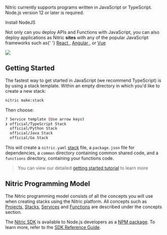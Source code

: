 <Box display="flex">
  <Box width={'75%'}>
    <p>
      Nitric currently supports programs written in JavaScript or TypeScript.
      Node.js version 12 or later is required.
    </p>
    <Box textAlign="center" mb={4}>
      <LinkButton
        variant="contained"
        href="https://nodejs.org/en/download/"
        target="_blank"
      >
        Install NodeJS
      </LinkButton>
    </Box>
    <p>
      Not only can you deploy APIs and Functions with JavaScript, you can also
      deploy applications as Nitric <strong>sites</strong> with any of the
      popular JavaScript frameworks such as{' '}
      <a href="https://reactjs.org/" target="_target">
        React
      </a>
      , <a href="https://angular.io/" target="_target">
        Angular
      </a>, or <a href="https://vuejs.org/" target="_target">
        Vue
      </a>
    </p>
  </Box>
  <Box width={'25%'} mt={-8}>
    <img src="../assets/logos/node.png" height={150} />
  </Box>
</Box>

## Getting Started

The fastest way to get started in JavaScript (we recommend TypeScript) is by using a stack template. Within an empty directory in which you'd like to create a new stack:

```bash
nitric make:stack
```

Then choose:

```bash
? Service template (Use arrow keys)
❯ official/TypeScript Stack
  official/Python Stack
  official/Java Stack
  official/Go Stack
```

This will create a `nitric.yaml` [stack](/docs/intro/concepts/stack) file, a `package.json` file for dependencies, a `common` directory containing common shared code, and a `functions` directory, containing your functions code.

> You can view our detailed [getting started tutorial](/docs/getting-started/multi-cloud) to learn more

## Nitric Programming Model

The Nitric programming model consists of all the concepts you will use when creating stacks using the Nitric platform.
All concepts such as [Projects](/docs/intro/concepts/projects), [Stacks](/docs/intro/concepts/stack), [Services](/docs/intro/concepts/services) and [Functions](/docs/intro/concepts/functions) are described under the concepts section.

The <a href="https://github.com/nitrictech/node-sdk" target="_blank">Nitric SDK</a> is available to Node.js developers as a <a href="https://www.npmjs.com/package/@nitric/sdk" target="_blank">NPM package</a>. To learn more, refer to the [SDK Reference Guide](/docs/reference/sdks).
